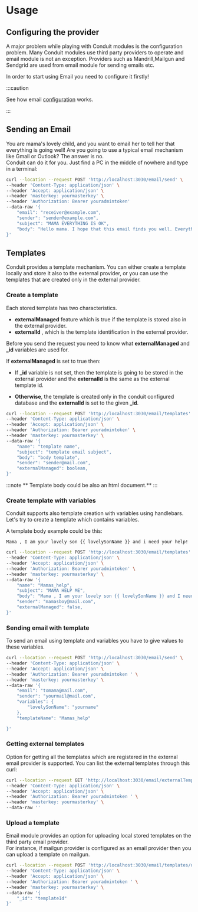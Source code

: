 # Usage

## Configuring the provider

A major problem while playing with Conduit modules is the configuration problem. Many Conduit modules use third party providers
to operate and email module is not an exception. Providers such as Mandrill,Mailgun and Sendgrid are used from email module for
sending emails etc. <br />

In order to start using  Email you need to configure it firstly!

:::caution

See how email [configuration](./config) works.

:::

## Sending an Email

You are mama's lovely child, and you want to email her to tell her that everything is going well!
Are you going to use a typical email mechanism like Gmail or Outlook? The answer is no.<br/>
Conduit can do it for you. Just find a PC in the middle of nowhere and type in a terminal:

``` bash title="Request"
curl --location --request POST 'http://localhost:3030/email/send' \
--header 'Content-Type: application/json' \
--header 'Accept: application/json' \
--header 'masterkey: yourmasterkey' \
--header 'Authorization: Bearer youradmintoken'
--data-raw '{
    "email": "receiver@example.com",
    "sender": "sender@example.com",
    "subject": "MAMA EVERYTHING IS OK",
    "body": "Hello mama. I hope that this email finds you well. Everything is ok."
}'
```

## Templates
Conduit provides a template mechanism. You can either create a template locally and store it also to the external provider,
or you can use the templates that are created only in the external provider.

### Create a template
Each stored template has two characteristics.
- **externalManaged** feature which is true if the template is stored also in the external provider.
- **externalId** , which is the template identification in the  external provider.

Before you send the request you need to know what **externalManaged** and **_id** variables are used for.

If **externalManaged** is set to true then:
- If **_id** variable is not set, then the template is going to be stored in the external provider
and the **externalId** is the same as the external template id.

- **Otherwise**, the template is created only in the conduit configured database and the **externalId**
is set to the given **_id**.


``` bash title="Request"
curl --location --request POST 'http://localhost:3030/email/templates' \
--header 'Content-Type: application/json' \
--header 'Accept: application/json' \
--header 'Authorization: Bearer youradmintoken' \
--header 'masterkey: yourmasterkey' \
--data-raw '{
    "name": "template name",
    "subject": "template email subject",
    "body": "body template",
    "sender": "sender@mail.com",
    "externalManaged": boolean,
}'
```

:::note
** Template body could be also an html document.**
:::

### Create template with variables

Conduit supports also template creation with variables using handlebars.
Let's try to create a template which contains variables.

A template body example could be this:

```
Mama , I am your lovely son {{ lovelySonName }} and i need your help!
```

``` bash title="Request"
curl --location --request POST 'http://localhost:3030/email/templates' \
--header 'Content-Type: application/json' \
--header 'Accept: application/json' \
--header 'Authorization: Bearer youradmintoken' \
--header 'masterkey: yourmasterkey' \
--data-raw '{
    "name": "Mamas_help",
    "subject": "MAMA HELP ME",
    "body": "Mama , I am your lovely son {{ lovelySonName }} and I need your help!",
    "sender": "mamasboy@mail.com",
    "externalManaged": false,
}'
```

### Sending email with template

To send an email using template and variables you have to give values to these variables.

```bash title="Request"
curl --location --request POST 'http://localhost:3030/email/send' \
--header 'Content-Type: application/json' \
--header 'Accept: application/json' \
--header 'Authorization: Bearer youradmintoken ' \
--header 'masterkey: yourmasterkey' \
--data-raw '{
    "email": "tomama@mail.com",
    "sender": "yourmail@mail.com",
    "variables": {
        "lovelySonName": "yourname"
    },
    "templateName": "Mamas_help"

}'
```
### Getting external templates
Option for getting all the templates which are registered in the external email provider is supported.
You can list the external templates through this curl:

```bash title="Request"
curl --location --request GET 'http://localhost:3030/email/externalTemplates' \
--header 'Content-Type: application/json' \
--header 'Accept: application/json' \
--header 'Authorization: Bearer youradmintoken ' \
--header 'masterkey: yourmasterkey' \
--data-raw ''
```

### Upload a template

Email module provides an option for uploading local stored templates on the third party email provider.<br/>
For instance, if mailgun provider is configured as an email provider then you can upload a template on mailgun.

```bash title="Request"
curl --location --request POST 'http://localhost:3030/email/templates/upload' \
--header 'Content-Type: application/json' \
--header 'Accept: application/json' \
--header 'Authorization: Bearer youradmintoken ' \
--header 'masterkey: yourmasterkey' \
--data-raw '{
    "_id": "templateId"
}'
```